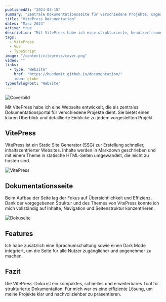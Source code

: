 ```yaml
---
publishedAt: "2024-03-15"
summary: "Zentrale Dokumentationsseite für verschiedene Projekte, umgesetzt mit VitePress."
title: "VitePress Dokumentation"
dates: "März 2024"
active: true
description: "Mit VitePress habe ich eine strukturierte, benutzerfreundliche und erweiterbare Dokumentationsseite erstellt."
tags:
  - VitePress
  - Vue
  - TypeScript
image: "/content/vitepress/cover.png"
video: ""
links:
  - type: "Website"
    href: "https://hundemit.github.io/documentation/"
    icon: globe
typeofBlogPost: "Website"
---
```


![Coverbild](/content/vitepress/cover.png)

Mit VitePress habe ich eine Webseite entwickelt, die als zentrales Dokumentationsportal für verschiedene Projekte dient. Sie bietet einen klaren Überblick und detaillierte Einblicke zu jedem vorgestellten Projekt.

## VitePress

VitePress ist ein Static Site Generator (SSG) zur Erstellung schneller, inhaltszentrierter Websites. Inhalte werden in Markdown geschrieben und mit einem Theme in statische HTML-Seiten umgewandelt, die leicht zu hosten sind.

![VitePress](/content/vitepress/vitepress.png)

## Dokumentationsseite

Beim Aufbau der Seite lag der Fokus auf Übersichtlichkeit und Effizienz. Dank der vorgegebenen Struktur und des Themes von VitePress konnte ich mich vollständig auf Inhalte, Navigation und Seitenstruktur konzentrieren.

![Dokuseite](/content/vitepress/docs.png)

## Features

Ich habe zusätzlich eine Sprachumschaltung sowie einen Dark Mode integriert, um die Seite für alle Nutzer zugänglicher und angenehmer zu machen.

## Fazit

Die VitePress-Doku ist ein kompaktes, schnelles und erweiterbares Tool für strukturierte Dokumentation. Für mich war es eine effiziente Lösung, um meine Projekte klar und nachvollziehbar zu präsentieren.
